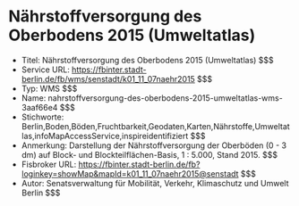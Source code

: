 # Nährstoffversorgung des Oberbodens 2015 (Umweltatlas)
- Titel: Nährstoffversorgung des Oberbodens 2015 (Umweltatlas) $$$
- Service URL: https://fbinter.stadt-berlin.de/fb/wms/senstadt/k01_11_07naehr2015 $$$
- Typ: WMS $$$
- Name: nahrstoffversorgung-des-oberbodens-2015-umweltatlas-wms-3aaf66e4 $$$
- Stichworte: Berlin,Boden,Böden,Fruchtbarkeit,Geodaten,Karten,Nährstoffe,Umweltatlas,infoMapAccessService,inspireidentifiziert $$$
- Anmerkung: Darstellung der Nährstoffversorgung der Oberböden (0 - 3 dm) auf Block- und Blockteilflächen-Basis, 1 : 5.000, Stand 2015. $$$
- Fisbroker URL: https://fbinter.stadt-berlin.de/fb?loginkey=showMap&mapId=k01_11_07naehr2015@senstadt $$$
- Autor: Senatsverwaltung für Mobilität, Verkehr, Klimaschutz und Umwelt Berlin $$$
